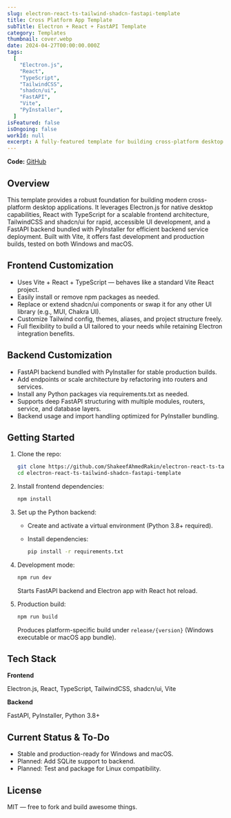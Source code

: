 ```yaml
---
slug: electron-react-ts-tailwind-shadcn-fastapi-template
title: Cross Platform App Template
subTitle: Electron + React + FastAPI Template
category: Templates
thumbnail: cover.webp
date: 2024-04-27T00:00:00.000Z
tags:
  [
    "Electron.js",
    "React",
    "TypeScript",
    "TailwindCSS",
    "shadcn/ui",
    "FastAPI",
    "Vite",
    "PyInstaller",
  ]
isFeatured: false
isOngoing: false
workId: null
excerpt: A fully-featured template for building cross-platform desktop apps using Electron, React + TypeScript, TailwindCSS, shadcn/ui, and a FastAPI backend bundled with PyInstaller. Supports Windows and macOS.
---
```


**Code:** [GitHub](https://github.com/ShakeefAhmedRakin/electron-react-ts-tailwind-shadcn-fastapi-template)

## Overview

This template provides a robust foundation for building modern cross-platform desktop applications. It leverages Electron.js for native desktop capabilities, React with TypeScript for a scalable frontend architecture, TailwindCSS and shadcn/ui for rapid, accessible UI development, and a FastAPI backend bundled with PyInstaller for efficient backend service deployment. Built with Vite, it offers fast development and production builds, tested on both Windows and macOS.

## Frontend Customization

- Uses Vite + React + TypeScript — behaves like a standard Vite React project.
- Easily install or remove npm packages as needed.
- Replace or extend shadcn/ui components or swap it for any other UI library (e.g., MUI, Chakra UI).
- Customize Tailwind config, themes, aliases, and project structure freely.
- Full flexibility to build a UI tailored to your needs while retaining Electron integration benefits.

## Backend Customization

- FastAPI backend bundled with PyInstaller for stable production builds.
- Add endpoints or scale architecture by refactoring into routers and services.
- Install any Python packages via requirements.txt as needed.
- Supports deep FastAPI structuring with multiple modules, routers, service, and database layers.
- Backend usage and import handling optimized for PyInstaller bundling.

## Getting Started

1. Clone the repo:

   ```bash
   git clone https://github.com/ShakeefAhmedRakin/electron-react-ts-tailwind-shadcn-fastapi-template.git
   cd electron-react-ts-tailwind-shadcn-fastapi-template
   ```

2. Install frontend dependencies:

   ```bash
   npm install
   ```

3. Set up the Python backend:

   - Create and activate a virtual environment (Python 3.8+ required).
   - Install dependencies:

     ```bash
     pip install -r requirements.txt
     ```

4. Development mode:

   ```bash
   npm run dev
   ```

   Starts FastAPI backend and Electron app with React hot reload.

5. Production build:

   ```bash
   npm run build
   ```

   Produces platform-specific build under `release/{version}` (Windows executable or macOS app bundle).

## Tech Stack

**Frontend**

Electron.js, React, TypeScript, TailwindCSS, shadcn/ui, Vite

**Backend**

FastAPI, PyInstaller, Python 3.8+

## Current Status & To-Do

- Stable and production-ready for Windows and macOS.
- Planned: Add SQLite support to backend.
- Planned: Test and package for Linux compatibility.

## License

MIT — free to fork and build awesome things.
